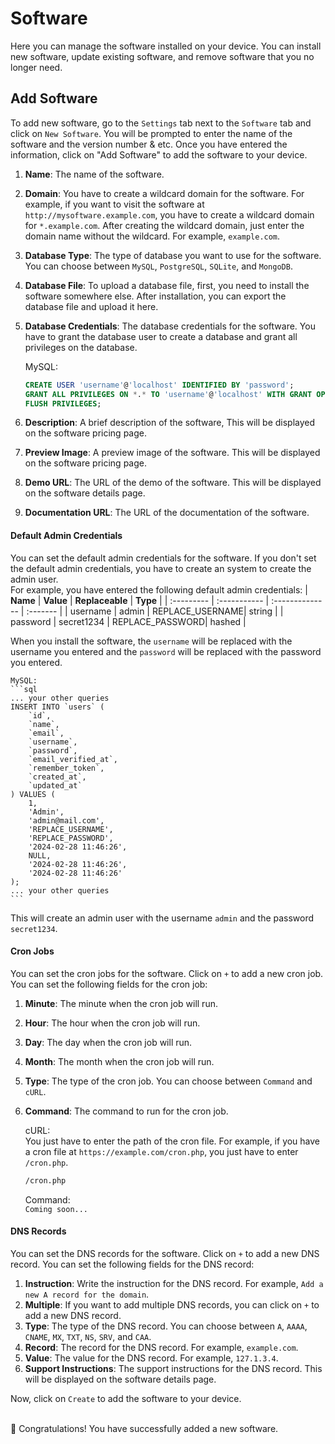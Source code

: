 # Software

Here you can manage the software installed on your device. You can install new software, update existing software, and remove software that you no longer need.

## Add Software

To add new software, go to the `Settings` tab next to the `Software` tab and click on `New Software`. You will be prompted to enter the name of the software and the version number & etc. Once you have entered the information, click on "Add Software" to add the software to your device.

1. **Name**: The name of the software.
2. **Domain**: You have to create a wildcard domain for the software. For example, if you want to visit the software at `http://mysoftware.example.com`, you have to create a wildcard domain for `*.example.com`.
    After creating the wildcard domain, just enter the domain name without the wildcard. For example, `example.com`.
3. **Database Type**: The type of database you want to use for the software. You can choose between `MySQL`, `PostgreSQL`, `SQLite`, and `MongoDB`.
4. **Database File**: To upload a database file, first, you need to install the software somewhere else. After installation, you can export the database file and upload it here.
5. **Database Credentials**: The database credentials for the software. You have to grant the database user to create a database and grant all privileges on the database.

    MySQL:
    ```sql
    CREATE USER 'username'@'localhost' IDENTIFIED BY 'password';
    GRANT ALL PRIVILEGES ON *.* TO 'username'@'localhost' WITH GRANT OPTION;
    FLUSH PRIVILEGES;
    ```
6. **Description**: A brief description of the software, This will be displayed on the software pricing page.
7. **Preview Image**: A preview image of the software. This will be displayed on the software pricing page.
8. **Demo URL**: The URL of the demo of the software. This will be displayed on the software details page.
9. **Documentation URL**: The URL of the documentation of the software.

#### Default Admin Credentials

You can set the default admin credentials for the software. If you don't set the default admin credentials, you have to create an system to create the admin user.
<br/>
For example, you have entered the following default admin credentials:
| **Name**   |   **Value**  | **Replaceable** | **Type** |
| :--------- | :----------- | :-------------- | :------- |
| username   | admin        | REPLACE_USERNAME| string   |
| password   | secret1234   | REPLACE_PASSWORD| hashed   |

When you install the software, the `username` will be replaced with the username you entered and the `password` will be replaced with the password you entered.

    MySQL:
    ```sql
    ... your other queries
    INSERT INTO `users` (
        `id`,
        `name`,
        `email`,
        `username`,
        `password`,
        `email_verified_at`,
        `remember_token`,
        `created_at`,
        `updated_at`
    ) VALUES (
        1,
        'Admin',
        'admin@mail.com',
        'REPLACE_USERNAME',
        'REPLACE_PASSWORD',
        '2024-02-28 11:46:26',
        NULL,
        '2024-02-28 11:46:26',
        '2024-02-28 11:46:26'
    );
    ... your other queries
    ```
This will create an admin user with the username `admin` and the password `secret1234`.


#### Cron Jobs

You can set the cron jobs for the software. Click on `+` to add a new cron job. You can set the following fields for the cron job:

1. **Minute**: The minute when the cron job will run.
2. **Hour**: The hour when the cron job will run.
3. **Day**: The day when the cron job will run.
4. **Month**: The month when the cron job will run.
5. **Type**: The type of the cron job. You can choose between `Command` and `cURL`.
6. **Command**: The command to run for the cron job.

    cURL: <br/>
    You just have to enter the path of the cron file. For example, if you have a cron file at `https://example.com/cron.php`, you just have to enter `/cron.php`.
    ```bash
    /cron.php
    ```

    Command: <br/>
    ```Coming soon...```


#### DNS Records

You can set the DNS records for the software. Click on `+` to add a new DNS record. You can set the following fields for the DNS record:

1. **Instruction**: Write the instruction for the DNS record. For example, `Add a new A record for the domain`.
2. **Multiple**: If you want to add multiple DNS records, you can click on `+` to add a new DNS record.
3. **Type**: The type of the DNS record. You can choose between `A`, `AAAA`, `CNAME`, `MX`, `TXT`, `NS`, `SRV`, and `CAA`.
4. **Record**: The record for the DNS record. For example, `example.com`.
5. **Value**: The value for the DNS record. For example, `127.1.3.4`.
6. **Support Instructions**: The support instructions for the DNS record. This will be displayed on the software details page.

Now, click on `Create` to add the software to your device.

<br/>
🎉 Congratulations! You have successfully added a new software.